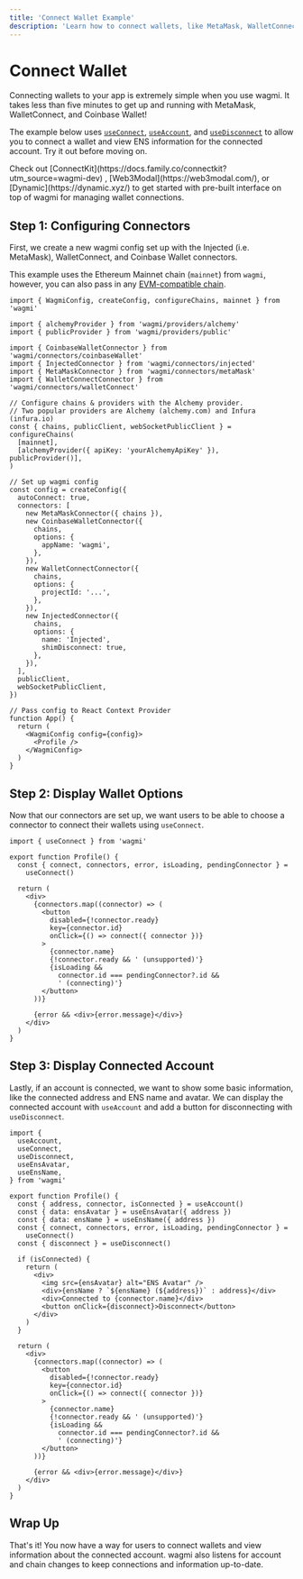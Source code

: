 ```yaml
---
title: 'Connect Wallet Example'
description: 'Learn how to connect wallets, like MetaMask, WalletConnect, and Coinbase Wallet, with wagmi.'
---
```



# Connect Wallet

Connecting wallets to your app is extremely simple when you use wagmi. It takes less than five minutes to get up and running with MetaMask, WalletConnect, and Coinbase Wallet!

The example below uses [`useConnect`](/react/hooks/useConnect), [`useAccount`](/react/hooks/useAccount), and [`useDisconnect`](/react/hooks/useDisconnect) to allow you to connect a wallet and view ENS information for the connected account. Try it out before moving on.

<ConnectWallet />

<Callout type="info">
  Check out [ConnectKit](https://docs.family.co/connectkit?utm_source=wagmi-dev)
  , [Web3Modal](https://web3modal.com/), or [Dynamic](https://dynamic.xyz/) to
  get started with pre-built interface on top of wagmi for managing wallet
  connections.
</Callout>

## Step 1: Configuring Connectors

First, we create a new wagmi config set up with the Injected (i.e. MetaMask), WalletConnect, and Coinbase Wallet connectors.

This example uses the Ethereum Mainnet chain (`mainnet`) from `wagmi`, however, you can also pass in any [EVM-compatible chain](/react/chains).

```tsx
import { WagmiConfig, createConfig, configureChains, mainnet } from 'wagmi'

import { alchemyProvider } from 'wagmi/providers/alchemy'
import { publicProvider } from 'wagmi/providers/public'

import { CoinbaseWalletConnector } from 'wagmi/connectors/coinbaseWallet'
import { InjectedConnector } from 'wagmi/connectors/injected'
import { MetaMaskConnector } from 'wagmi/connectors/metaMask'
import { WalletConnectConnector } from 'wagmi/connectors/walletConnect'

// Configure chains & providers with the Alchemy provider.
// Two popular providers are Alchemy (alchemy.com) and Infura (infura.io)
const { chains, publicClient, webSocketPublicClient } = configureChains(
  [mainnet],
  [alchemyProvider({ apiKey: 'yourAlchemyApiKey' }), publicProvider()],
)

// Set up wagmi config
const config = createConfig({
  autoConnect: true,
  connectors: [
    new MetaMaskConnector({ chains }),
    new CoinbaseWalletConnector({
      chains,
      options: {
        appName: 'wagmi',
      },
    }),
    new WalletConnectConnector({
      chains,
      options: {
        projectId: '...',
      },
    }),
    new InjectedConnector({
      chains,
      options: {
        name: 'Injected',
        shimDisconnect: true,
      },
    }),
  ],
  publicClient,
  webSocketPublicClient,
})

// Pass config to React Context Provider
function App() {
  return (
    <WagmiConfig config={config}>
      <Profile />
    </WagmiConfig>
  )
}
```

## Step 2: Display Wallet Options

Now that our connectors are set up, we want users to be able to choose a connector to connect their wallets using `useConnect`.

```tsx
import { useConnect } from 'wagmi'

export function Profile() {
  const { connect, connectors, error, isLoading, pendingConnector } =
    useConnect()

  return (
    <div>
      {connectors.map((connector) => (
        <button
          disabled={!connector.ready}
          key={connector.id}
          onClick={() => connect({ connector })}
        >
          {connector.name}
          {!connector.ready && ' (unsupported)'}
          {isLoading &&
            connector.id === pendingConnector?.id &&
            ' (connecting)'}
        </button>
      ))}

      {error && <div>{error.message}</div>}
    </div>
  )
}
```

## Step 3: Display Connected Account

Lastly, if an account is connected, we want to show some basic information, like the connected address and ENS name and avatar. We can display the connected account with `useAccount` and add a button for disconnecting with `useDisconnect`.

```tsx
import {
  useAccount,
  useConnect,
  useDisconnect,
  useEnsAvatar,
  useEnsName,
} from 'wagmi'

export function Profile() {
  const { address, connector, isConnected } = useAccount()
  const { data: ensAvatar } = useEnsAvatar({ address })
  const { data: ensName } = useEnsName({ address })
  const { connect, connectors, error, isLoading, pendingConnector } =
    useConnect()
  const { disconnect } = useDisconnect()

  if (isConnected) {
    return (
      <div>
        <img src={ensAvatar} alt="ENS Avatar" />
        <div>{ensName ? `${ensName} (${address})` : address}</div>
        <div>Connected to {connector.name}</div>
        <button onClick={disconnect}>Disconnect</button>
      </div>
    )
  }

  return (
    <div>
      {connectors.map((connector) => (
        <button
          disabled={!connector.ready}
          key={connector.id}
          onClick={() => connect({ connector })}
        >
          {connector.name}
          {!connector.ready && ' (unsupported)'}
          {isLoading &&
            connector.id === pendingConnector?.id &&
            ' (connecting)'}
        </button>
      ))}

      {error && <div>{error.message}</div>}
    </div>
  )
}
```

## Wrap Up

That's it! You now have a way for users to connect wallets and view information about the connected account. wagmi also listens for account and chain changes to keep connections and information up-to-date.
